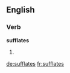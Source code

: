 ==English==

===Verb===
'''sufflates'''

# {{en-third-person singular of|sufflate}}

[[de:sufflates]]
[[fr:sufflates]]